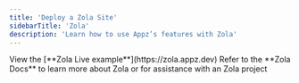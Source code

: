 ```yaml
---
title: 'Deploy a Zola Site'
sidebarTitle: 'Zola'
description: 'Learn how to use Appz’s features with Zola'
---
```


<FrameworkGetStartedComponent framework="Zola"
intro="Hugo is a static site generator built with Go, known for its remarkable speed. It offers highly flexible and advanced tools for content management, utilizing Markdown and JSON to streamline the process"
/>

<CardGroup cols={2}> 
  <Card title="Zola">
    View the [**Zola Live example**](https://zola.appz.dev)
  </Card>
  <Card href="https://www.getzola.org/documentation">
  Refer to the **Zola Docs** to learn more about Zola or for assistance with an Zola project
  </Card>
</CardGroup>
